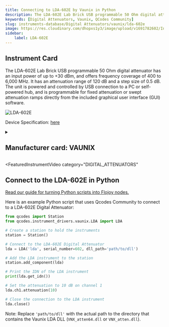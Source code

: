 ```yaml
---
title: Connecting to LDA-602E by Vaunix in Python
description: The LDA-602E Lab Brick USB programmable 50 Ohm digital attenuator has an input power of up to +30 dBm, and offers frequency coverage of 400 to 6,000 MHz. It has an attenuation range of 120 dB and a step size of 0.5 dB. The unit is powered and controlled by USB connection to a PC or self-powered hub, and is programmable for fixed attenuation or swept attenuation ramps directly from the included graphical user interface (GUI) software.
keywords: [Digital Attenuators, Vaunix, QCodes Community] 
slug: instruments-database/Digital Attenuators/vaunix/lda-602e 
image: https://res.cloudinary.com/dhopxs1y3/image/upload/v1691782602/Instruments/Digital%20Attenuator/LDA-602E/LDA-602E.png
sidebar:
    label: LDA-602E 
---
```



## Instrument Card

The LDA-602E Lab Brick USB programmable 50 Ohm digital attenuator has an input power of up to +30 dBm, and offers frequency coverage of 400 to 6,000 MHz. It has an attenuation range of 120 dB and a step size of 0.5 dB. The unit is powered and controlled by USB connection to a PC or self-powered hub, and is programmable for fixed attenuation or swept attenuation ramps directly from the included graphical user interface (GUI) software.

![LDA-602E](https://res.cloudinary.com/dhopxs1y3/image/upload/v1691782602/Instruments/Digital%20Attenuator/LDA-602E/LDA-602E.png)

Device Specification: [here](https://vaunix.com/resources/digital%20attenuators-datasheet.pdf)

<details style={{ marginTop: "15px"}}>
<summary><h2 style={{display:'inline'}}>Manufacturer card: VAUNIX</h2></summary>

![VAUNIX](https://res.cloudinary.com/dhopxs1y3/image/upload/v1692125985/Instruments/Vendor%20Logos/Vaunix.png)

Vaunix Technology Corp. designs, manufactures, and services RF and microwave test equipment and digital radio communications products. Utilizing our deep RF and software engineering expertise, rooted in microwave radio and wireless equipment repair and testing, Vaunix developed the Lab Brick® family of electronic test products, which set a new standard for cost, size, and simplicity of wireless testing devices. Powered by a USB connection and controlled by easy-to-use, graphical-user-interface (GUI) software, Lab Bricks have been designed to meet the needs of wireless engineers and technicians who want to create flexible, customized system solutions either in the lab or in the field. We 've expanded our Lab Brick® family of electronic test products to include Attenuator Matrix solutions that double as Wireless [Handover Test Systems](https://vaunix.com/handover-test-systems/) to give our test technicians and product engineers the advanced capability to solve unique wireless _handover _testing challenges and bring affordability, functionality, reliability and simplicity to the microwave test bench.

- Headquarters: USA
- Yearly Revenue (millions, USD): 5
- Vendor Website: [here](https://vaunix.com/)

</details>


<FeaturedInstrumentVideo
  category="DIGITAL_ATTENUATORS"
></FeaturedInstrumentVideo>

## Connect to the LDA-602E in Python

[Read our guide for turning Python scripts into Flojoy nodes.](https://docs.flojoy.ai/contribution/blocks/custom-flojoy-block/)



<Tabs>
<TabItem value="Flojoy" label="Flojoy" className="flojoy-instrument-tabs">

<SectionsCard category="DIGITAL_ATTENUATORS" manufacturer="Vaunix"></SectionsCard>

</TabItem>
<TabItem value="QCodes Community" label="QCodes Community">

Here is an example Python script that uses Qcodes Community to connect to a LDA-602E Digital Attenuator:

```python
from qcodes import Station
from qcodes.instrument_drivers.vaunix.LDA import LDA

# Create a station to hold the instruments
station = Station()

# Connect to the LDA-602E Digital Attenuator
lda = LDA('lda', serial_number=602, dll_path='path/to/dll')

# Add the LDA instrument to the station
station.add_component(lda)

# Print the IDN of the LDA instrument
print(lda.get_idn())

# Set the attenuation to 10 dB on channel 1
lda.ch1.attenuation(10)

# Close the connection to the LDA instrument
lda.close()
```

Note: Replace `'path/to/dll'` with the actual path to the directory that contains the Vaunix LDA DLL (`VNX_atten64.dll` or `VNX_atten.dll`).

</TabItem>
</Tabs>